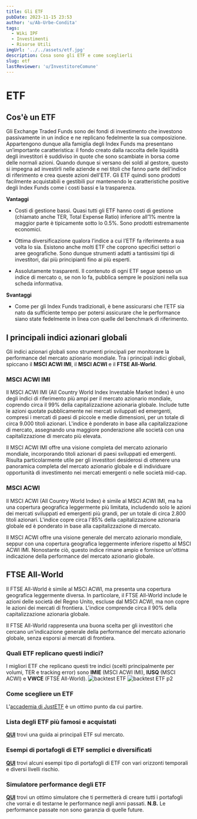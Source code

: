 ```yaml
---
title: Gli ETF
pubDate: 2023-11-15 23:53
author: 'u/Ab-Urbe-Condita'
tags:
  - Wiki IPF
  - Investimenti
  - Risorse Utili
imgUrl: '../../assets/etf.jpg'
description: Cosa sono gli ETF e come sceglierli
slug: etf
lastReviewer: 'u/InvestitoreComune'
---
```


# ETF

## Cos'è un ETF

Gli Exchange Traded Funds sono dei fondi di investimento che investono passivamente in un indice e ne replicano fedelmente la sua composizione.
Appartengono dunque alla famiglia degli Index Funds ma presentano un’importante caratteristica:
il fondo creato dalla raccolta delle liquidità degli investitori è suddiviso in quote che sono scambiate in borsa come delle normali azioni.
Quando dunque si versano dei soldi al gestore, questo si impegna ad investirli nelle aziende e nei titoli che fanno parte dell'indice di riferimento e crea queste azioni dell'ETF.
Gli ETF quindi sono prodotti facilmente acquistabili e gestibili pur mantenendo le caratteristiche positive degli Index Funds come i costi bassi e la trasparenza.

**Vantaggi**

- Costi di gestione bassi. Quasi tutti gli ETF hanno costi di gestione (chiamato anche TER, Total Expense Ratio) inferiore all’1% mentre la maggior parte è tipicamente sotto lo 0.5%.
  Sono prodotti estremamente economici.

- Ottima diversificazione qualora l’indice a cui l’ETF fa riferimento a sua volta lo sia. Esistono anche molti ETF che coprono specifici settori o aree geografiche.
  Sono dunque strumenti adatti a tantissimi tipi di investitori, dai più principianti fino ai più esperti.

- Assolutamente trasparenti. Il contenuto di ogni ETF segue spesso un indice di mercato o, se non lo fa, pubblica sempre le posizioni nella sua scheda informativa.

**Svantaggi**

- Come per gli Index Funds tradizionali, è bene assicurarsi che l’ETF sia nato da sufficiente tempo per potersi assicurare
  che le performance siano state fedelmente in linea con quelle del benchmark di riferimento.

## I principali indici azionari globali

Gli indici azionari globali sono strumenti principali per monitorare la performance del mercato azionario mondiale. 
Tra i principali indici globali, spiccano il **MSCI ACWI IMI**, il **MSCI ACWI** e il **FTSE All-World**.

### MSCI ACWI IMI

Il MSCI ACWI IMI (All Country World Index Investable Market Index) è uno degli indici di riferimento più ampi per il mercato azionario mondiale, 
coprendo circa il 99% della capitalizzazione azionaria globale. 
Include tutte le azioni quotate pubblicamente nei mercati sviluppati ed emergenti, 
compresi i mercati di paesi di piccole e medie dimensioni, per un totale di circa 9.000 titoli azionari. 
L'indice è ponderato in base alla capitalizzazione di mercato, assegnando una maggiore ponderazione alle società con una capitalizzazione di mercato più elevata.

Il MSCI ACWI IMI offre una visione completa del mercato azionario mondiale, incorporando titoli azionari di paesi sviluppati ed emergenti. 
Risulta particolarmente utile per gli investitori desiderosi di ottenere una panoramica completa del mercato azionario globale
e di individuare opportunità di investimento nei mercati emergenti o nelle società mid-cap.

### MSCI ACWI

Il MSCI ACWI (All Country World Index) è simile al MSCI ACWI IMI, ma ha una copertura geografica leggermente più limitata, 
includendo solo le azioni dei mercati sviluppati ed emergenti più grandi, per un totale di circa 2.800 titoli azionari. 
L'indice copre circa l'85% della capitalizzazione azionaria globale ed è ponderato in base alla capitalizzazione di mercato.

Il MSCI ACWI offre una visione generale del mercato azionario mondiale, seppur con una copertura geografica leggermente inferiore rispetto al MSCI ACWI IMI. 
Nonostante ciò, questo indice rimane ampio e fornisce un'ottima indicazione della performance del mercato azionario globale.

## FTSE All-World

Il FTSE All-World è simile al MSCI ACWI, ma presenta una copertura geografica leggermente diversa. 
In particolare, il FTSE All-World include le azioni delle società del Regno Unito, escluse dal MSCI ACWI, ma non copre le azioni dei mercati di frontiera. 
L'indice comprende circa il 90% della capitalizzazione azionaria globale.

Il FTSE All-World rappresenta una buona scelta per gli investitori che cercano un'indicazione generale della performance del mercato azionario globale, 
senza esporsi ai mercati di frontiera.

### Quali ETF replicano questi indici?
I migliori ETF che replicano questi tre indici (scelti principalmente per volumi, TER e tracking error) 
sono **IMIE** (MSCI ACWI IMI), **IUSQ** (MSCI ACWI) e **VWCE** (FTSE All-World).
![backtest ETF](../../assets/backtest.png)
![backtest ETF p2](../../assets/backtest-pf.png)

### Come scegliere un ETF

L'[accademia di JustETF](https://www.justetf.com/it/academy/scegliere-letf-giusto-suggerimenti-e-consigli-utili.html) è un ottimo punto da cui partire.

### Lista degli ETF più famosi e acquistati

[**QUI**](https://docs.google.com/spreadsheets/d/12sCTzI8y7BFbNyvX6a3echmRdsPEnx5wad6ib-2za-E/edit#gid=0) trovi una guida ai principali ETF sul mercato.

### Esempi di portafogli di ETF semplici e diversificati

[**QUI**](https://docs.google.com/spreadsheets/d/13UMz6MaBgKHAha3ZI01CVguHEQj7GaD908eohd-qS9I/edit#gid=0) trovi alcuni esempi tipo di portafogli di ETF con vari orizzonti temporali e diversi livelli rischio.

### Simulatore performance degli ETF

[**QUI**](https://backtest.curvo.eu/) trovi un ottimo simulatore che ti permetterà di creare tutti i portafogli che vorrai e di testarne le performance negli anni passati. **N.B.** Le performance passate non sono garanzia di quelle future.
